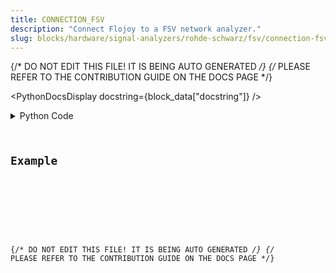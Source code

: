 ```yaml
---
title: CONNECTION_FSV
description: "Connect Flojoy to a FSV network analyzer."
slug: blocks/hardware/signal-analyzers/rohde-schwarz/fsv/connection-fsv
---
```


{/* DO NOT EDIT THIS FILE! IT IS BEING AUTO GENERATED */}
{/* PLEASE REFER TO THE CONTRIBUTION GUIDE ON THE DOCS PAGE */}


<PythonDocsDisplay docstring={block_data["docstring"]} />
<details>
<summary>Python Code</summary>



<Code code={pythonCode} lang="py" wrap theme="dracula" />

[Find this Flojoy Block on GitHub](https://github.com/flojoy-ai/blocks/blob/main/blocks/HARDWARE/SIGNAL_ANALYZERS/ROHDE_SCHWARZ/FSV/CONNECTION_FSV/CONNECTION_FSV.py)

</details>

## Example


<GetHelpWidget />


<AppDisplay app={app} blockName="CONNECTION_FSV" client:visible />


<Example />

{/* DO NOT EDIT THIS FILE! IT IS BEING AUTO GENERATED */}
{/* PLEASE REFER TO THE CONTRIBUTION GUIDE ON THE DOCS PAGE */}
